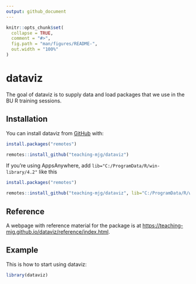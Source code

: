 ```yaml
---
output: github_document
---
```


<!-- README.md is generated from README.Rmd. Please edit that file -->

```r
knitr::opts_chunk$set(
  collapse = TRUE,
  comment = "#>",
  fig.path = "man/figures/README-",
  out.width = "100%"
)
```

# dataviz

The goal of dataviz is to supply data and load packages that we use in the BU R training sessions.

## Installation

You can install dataviz from [GitHub](https://github.com/) with:

``` r
install.packages("remotes")
```

``` r
remotes::install_github("teaching-mjg/dataviz")
```

If you're using AppsAnywhere, add 
`lib="C:/ProgramData/R/win-library/4.2"` like this
``` r
install.packages("remotes")
```
``` r 
remotes::install_github("teaching-mjg/dataviz", lib="C:/ProgramData/R/win-library/4.2")
```
## Reference

A webpage with reference material for the package is at [https://teaching-mjg.github.io/dataviz/reference/index.html](https://teaching-mjg.github.io/dataviz/reference/index.html).

## Example

This is how to start using dataviz:

```r
library(dataviz)
```


